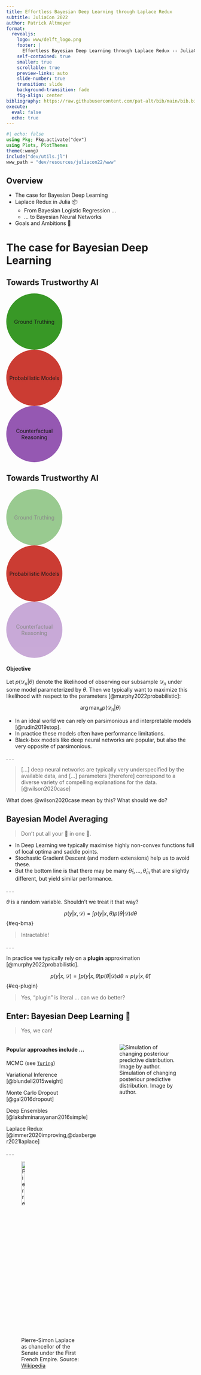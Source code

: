 ```yaml
---
title: Effortless Bayesian Deep Learning through Laplace Redux
subtitle: JuliaCon 2022
author: Patrick Altmeyer
format: 
  revealjs:
    logo: www/delft_logo.png
    footer: |
      Effortless Bayesian Deep Learning through Laplace Redux -- JuliaCon 2022 -- Patrick Altmeyer
    self-contained: true
    smaller: true
    scrollable: true
    preview-links: auto
    slide-number: true
    transition: slide
    background-transition: fade
    fig-align: center
bibliography: https://raw.githubusercontent.com/pat-alt/bib/main/bib.bib
execute:
  eval: false
  echo: true
---
```


```julia
#| echo: false
using Pkg; Pkg.activate("dev")
using Plots, PlotThemes
theme(:wong)
include("dev/utils.jl")
www_path = "dev/resources/juliacon22/www"
```


## Overview

:::{.incremental}
- The case for Bayesian Deep Learning
- Laplace Redux in Julia 📦
    - From Bayesian Logistic Regression ...
    - ... to Bayesian Neural Networks
- Goals and Ambitions 🎯
:::

# The case for Bayesian Deep Learning

## Towards Trustworthy AI {auto-animate=true auto-animate-easing="ease-in-out"}

::: {.r-hstack}

::: {data-id="box3" style="background: #389826; width: 150px; height: 150px; border-radius: 50%; display: grid; place-content: center; text-align: center;"}
Ground Truthing
:::

::: {data-id="box2" style="background: #cb3c33; width: 150px; height: 150px; border-radius: 50%; display: grid; place-content: center; text-align: center;"}
Probabilistic Models
:::

::: {data-id="box1" style="background: #9558b2; width: 150px; height: 150px; border-radius: 50%; display: grid; place-content: center; text-align: center;"}
Counterfactual Reasoning
:::
:::

## Towards Trustworthy AI {auto-animate=true auto-animate-easing="ease-in-out"}

::: {.r-hstack style="text-align: center;"}
::: {data-id="box3" style="background: #389826; width: 150px; height: 150px; border-radius: 50%; display: grid; place-content: center; text-align: center; opacity: 0.5;"}
Ground Truthing
:::

::: {data-id="box2" style="background: #cb3c33; width: 150px; height: 150px; border-radius: 50%; display: grid; place-content: center; text-align: center;"}
Probabilistic Models
:::

::: {data-id="box1" style="background: #9558b2; width: 150px; height: 150px; border-radius: 50%; display: grid; place-content: center; text-align: center; opacity: 0.5;"}
Counterfactual Reasoning
:::
:::

#### Objective

Let $p(\mathcal{D}_n|\theta)$ denote the likelihood of observing our subsample $\mathcal{D}_n$ under some model parameterized by $\theta$. Then we typically want to maximize this likelihood with respect to the parameters [@murphy2022probabilistic]:

$$\arg \max_{\theta} p(\mathcal{D}_n|\theta)$$

:::{.incremental}
- In an ideal world we can rely on parsimonious and interpretable models [@rudin2019stop].
- In practice these models often have performance limitations.
- Black-box models like deep neural networks are popular, but also the very opposite of parsimonious.
:::

. . .

> [...] deep neural networks are typically very underspecified by the available data, and [...] parameters [therefore] correspond to a diverse variety of compelling explanations for the data. 
> [@wilson2020case]

What does @wilson2020case mean by this? What should we do?

## Bayesian Model Averaging

> Don't put all your 🥚 in one 🧺.


:::{.incremental}
- In Deep Learning we typically maximise highly non-convex functions full of local optima and saddle points.
- Stochastic Gradient Descent (and modern extensions) help us to avoid these.
- But the bottom line is that there may be many $\hat\theta_1, ..., \hat\theta_m$ that are slightly different, but yield similar performance.
:::

. . .

$\theta$ is a random variable. Shouldn't we treat it that way?

$$
p(y|x,\mathcal{D}) = \int p(y|x,\theta)p(\theta|\mathcal{D})d\theta
$$ {#eq-bma}

> Intractable!

. . .

In practice we typically rely on a **plugin** approximation [@murphy2022probabilistic].

$$
p(y|x,\mathcal{D}) = \int p(y|x,\theta)p(\theta|\mathcal{D})d\theta \approx p(y|x,\hat\theta)
$$ {#eq-plugin}

> Yes, "plugin" is literal ... can we do better?

## Enter: Bayesian Deep Learning 🔮

> Yes, we can! 

::::{.columns}

:::{.column width="50%"}

#### Popular approaches include ...

:::{.fragment .semi-fade-out fragment-index=4}

:::{.fragment .fade-left fragment-index=0}
MCMC (see [`Turing`](https://turing.ml/dev/tutorials/03-bayesian-neural-network/))
:::

:::{.fragment .fade-left fragment-index=1}
Variational Inference [@blundell2015weight]
:::

:::{.fragment .fade-left fragment-index=2}
Monte Carlo Dropout [@gal2016dropout]
:::

:::{.fragment .fade-left fragment-index=3}
Deep Ensembles [@lakshminarayanan2016simple]
:::

:::

:::{.fragment .fade-left fragment-index=5}
Laplace Redux [@immer2020improving,@daxberger2021laplace]
:::

. . .

![Pierre-Simon Laplace as chancellor of the Senate under the First French Empire. Source: [Wikipedia](https://en.wikipedia.org/wiki/Pierre-Simon_Laplace)](www/laplace_dude.jpeg){#fig-laplace-dude width="25%"}

:::

:::{.column width="50%"}
![Simulation of changing posteriour predictive distribution. Image by author.](www/intro.gif){#fig-intro}
:::

::::

## Laplace Approximation

> We first need to estimate the weight posterior $p(\theta|\mathcal{D})$ ...

. . .

**Idea** 💡: Taylor approximation at the mode.

:::{.incremental}
- Going through the maths we find that this yields a Gaussian posteriour centered around the MAP estimate $\hat\theta$ (see pp. 148/149 in @murphy2022probabilistic).
- Covariance corresponds to inverse Hessian at the mode (in practice we may have to rely on approximations).
:::

. . .

![Unnormalized log-posterior and corresponding Laplace Approximation. Source: @murphy2022probabilistic.](www/laplace_posterior.png)

> Now we can rely on MC or Probit Approximation to compute posterior predictive (classification).

# Laplace Redux in Julia 

## [`LaplaceRedux.jl`](https://github.com/pat-alt/LaplaceRedux.jl) - a small package 📦

[![Dev](https://img.shields.io/badge/docs-dev-blue.svg)](https://pat-alt.github.io/LaplaceRedux.jl/dev) [![Build Status](https://github.com/pat-alt/LaplaceRedux.jl/actions/workflows/CI.yml/badge.svg?branch=main)](https://github.com/pat-alt/LaplaceRedux.jl/actions/workflows/CI.yml?query=branch%3Amain) [![Coverage](https://codecov.io/gh/pat-alt/LaplaceRedux.jl/branch/main/graph/badge.svg)](https://codecov.io/gh/pat-alt/LaplaceRedux.jl)

> What started out as my first coding project Julia ... 

:::{.incremental}
- Big fan of **learning by coding** so after reading the first chapters of @murphy2022probabilistic I decided to code up Bayesian Logisitic Regression from scratch. 
- I also wanted to learn Julia at the time, so tried to hit two birds with one stone. 
- **Outcome**: 1. This [blog post](https://towardsdatascience.com/bayesian-logistic-regression-53df017ba90f). 2. I have since been hooked on Julia. 
:::

. . .

> ... has turned into a small package 📦  with great potential.

:::{.incremental}
- When coming across the NeurIPS 2021 paper on Laplace Redux for deep learning [@daxberger2021laplace], I figured I could step it up a notch.
- **Outcome**: `LaplaceRedux.jl` and another [blog post](https://towardsdatascience.com/go-deep-but-also-go-bayesian-ab25efa6f7b).
:::

. . . 

So let's add the package ...

```julia
using Pkg
Pkg.add("https://github.com/pat-alt/LaplaceRedux.jl")
```

... and use it. 

```julia
using LaplaceRedux
```

## From Bayesian Logistic Regression ...

::::{.columns}::::
:::{.column width='50%'}
#### From maths ...

. . .

We assume a Gaussian prior for our weights ...
$$
p(\theta) \sim \mathcal{N} \left( \theta | \mathbf{0}, \lambda^{-1} \mathbf{I} \right)=\mathcal{N} \left( \theta | \mathbf{0}, \mathbf{H}_0^{-1} \right)
$$ {#eq-prior}

. . .

... wich corresponds to logit binary crossentropy loss with weight decay:

$$
\ell(\theta)= - \sum_{n}^N [y_n \log \mu_n + (1-y_n)\log (1-\mu_n)] + \\ \frac{1}{2} (\theta-\theta_0)^T\mathbf{H}_0(\theta-\theta_0)
$$ {#eq-loss}

. . .

For Logistic Regression we have the Hessian in closed form (p. 338 in @murphy2022probabilistic):

$$
\nabla_{\theta}\nabla_{\theta}^\mathsf{T}\ell(\theta) = \frac{1}{N} \sum_{n}^N(\mu_n(1-\mu_n)\mathbf{x}_n)\mathbf{x}_n^\mathsf{T} + \mathbf{H}_0
$$ {#eq-hessian}

:::
:::{.column width='50%'}
#### ... to code
. . . 

```julia
# Hessian:
function ∇∇𝓁(θ,θ_0,H_0,X,y)
    N = length(y)
    μ = sigmoid(θ,X)
    H = ∑(μ[n] * (1-μ[n]) * X[n,:] * X[n,:]' for n=1:N)
    return H + H_0
end
```

> Gotta love Julia ❤️💜💚

. . .

```julia
#| echo: false
# Import libraries.
using Plots, PlotThemes, Statistics, LaplaceRedux
theme(:wong)
# Number of points to generate.
xs, y = LaplaceRedux.Data.toy_data_linear(100)
X = hcat(xs...); # bring into tabular format
data = zip(xs,y);
```

Logistic Regression can be done in `Flux` ...

```julia
using Flux
# Initializing weights as zeros only for illustrative purposes:
nn = Chain(Dense(zeros(1,2),zeros(1))) 
```

. . .

```julia
#| echo: false
λ = 0.5
sqnorm(x) = sum(abs2, x)
weight_regularization(λ=λ) = 1/2 * λ^2 * sum(sqnorm, Flux.params(nn))
loss(x, y; λ=λ) = Flux.Losses.logitbinarycrossentropy(nn(x), y) + weight_regularization(λ)
```


```julia
#| echo: false
using Flux.Optimise: update!, ADAM
opt = ADAM()
epochs = 50

for epoch = 1:epochs
  for d in data
    gs = gradient(Flux.params(nn)) do
      l = loss(d...)
    end
    update!(opt, Flux.params(nn), gs)
  end
end
```

... but now we autograd! Leveraged in `LaplaceRedux`.

```julia
la = Laplace(nn, λ=λ)
fit!(la, data)
```

```julia
#| echo: false
p_plugin = plot_contour(X',y,la;title="Plugin",type=:plugin);
p_laplace = plot_contour(X',y,la;title="Laplace")
# Plot the posterior distribution with a contour plot.
plt = plot(p_plugin, p_laplace, layout=(1,2), size=(1000,400))
savefig(plt, joinpath(www_path,"posterior_predictive_logit.png"))
```

![Posterior predictive distribution of Logistic regression in the 2D feature space using plugin estimator (left) and Laplace approximation (right). Image by author.](www/posterior_predictive_logit.png){#fig-pred-logit width="70%"}

:::
::::

```julia
#| echo: false
Λ = [1e10, 0.5, 1e-10]
plts = []
nns = []
for λ ∈ Λ
  nn = Chain(Dense(zeros(1,2),zeros(1)))
  # train
  epochs = 50
  for epoch = 1:epochs
    for d in data
      gs = gradient(Flux.params(nn)) do
        l = loss(d...;λ=λ)
      end
      update!(opt, Flux.params(nn), gs)
    end
  end
  # laplace
  la = Laplace(nn, λ=λ)
  fit!(la, data)  
  # plot 
  plt = plot_contour(X',y,la;title="σ₀²=$(1/λ)")
  plts = vcat(plts..., plt)
  nns = vcat(nns..., nn)
end
plt = plot(plts..., layout=(1,3), size=(1200,300))
savefig(plt, joinpath(www_path,"posterior_predictive_prior_logit.png"))
```

## ... to Bayesian Neural Networks

::::{.columns}::::
:::{.column width='30%'}
```julia
#| echo: false
# Number of points to generate:
xs, y = LaplaceRedux.Data.toy_data_non_linear(200)
X = hcat(xs...); # bring into tabular format
data = zip(xs,y)
```

#### Code

. . .

An actual MLP ...

```julia
# Build MLP:
n_hidden = 32
D = size(X)[1]
nn = Chain(
    Dense(
      randn(n_hidden,D)./10,
      zeros(n_hidden), σ
    ),
    Dense(
      randn(1,n_hidden)./10,
      zeros(1)
    )
)  
```

```julia
#| echo: false
λ = 0.01
sqnorm(x) = sum(abs2, x)
weight_regularization(λ=λ) = 1/2 * λ^2 * sum(sqnorm, Flux.params(nn))
loss(x, y; λ=λ) = Flux.Losses.logitbinarycrossentropy(nn(x), y) + weight_regularization(λ)
```

```julia
#| echo: false
# Training:
epochs = 200
for epoch = 1:epochs
  for d in data
    gs = gradient(Flux.params(nn)) do
      l = loss(d...)
    end
    update!(opt, Flux.params(nn), gs)
  end
end
```

. . .

... same API call:

```julia
la = Laplace(
  nn, λ=λ, 
  subset_of_weights=:last_layer
)
fit!(la, data)
```

```julia
#| echo: false
p_plugin = plot_contour(X',y,la;title="Plugin",type=:plugin)
p_laplace = plot_contour(X',y,la;title="Laplace")
# Plot the posterior distribution with a contour plot.
plt = plot(p_plugin, p_laplace, layout=(1,2), size=(1000,400))
savefig(plt, joinpath(www_path,"posterior_predictive_mlp.png"))
```

. . .

:::
:::{.column width='70%'}
#### Results

. . .

![Posterior predictive distribution of MLP in the 2D feature space using plugin estimator (left) and Laplace approximation (right). Image by author.](www/posterior_predictive_mlp.png){#fig-pred-mlp width="100%"}
:::
::::

## A quick note on the prior 

```julia
#| echo: false
Λ = [1e10, 0.01, 1e-10]
plts = []
nns = []
for λ ∈ Λ
  nn = Chain(
      Dense(randn(n_hidden,D)./10,zeros(n_hidden), σ),
      Dense(randn(1,n_hidden)./10,zeros(1))
  )  
  # train
  epochs = 200
  for epoch = 1:epochs
    for d in data
      gs = gradient(Flux.params(nn)) do
        l = loss(d...;λ=λ)
      end
      update!(opt, Flux.params(nn), gs)
    end
  end
  # laplace
  la = Laplace(nn, λ=λ)
  fit!(la, data)  
  # plot 
  plt = plot_contour(X',y,la;title="σ₀²=$(1/λ)")
  plts = vcat(plts..., plt)
  nns = vcat(nns..., nn)
end
plt = plot(plts..., layout=(1,3), size=(1200,300))
savefig(plt, joinpath(www_path,"posterior_predictive_prior.png"))
```


Low prior uncertainty $\rightarrow$ posterior dominated by prior. High prior uncertainty $\rightarrow$ posterior approaches MLE.

#### Logistic Regression

![Prior uncertainty increases from left to right (Logsitic Regression). Image by author.](www/posterior_predictive_prior_logit.png){#fig-pred-prior-logit width="75%"}

#### MLP

![Prior uncertainty increases from left to right (MLP). Image by author.](www/posterior_predictive_prior.png){#fig-pred-prior width="75%"}


## A crucial detail I skipped

> We're really been using linearized neural networks ...

. . .

::::{.columns}

:::{.column width="50%"}
#### MC fails

:::{.incremental}
- Could do Monte Carlo for true BNN predictive, but this performs poorly when using approximations for the Hessian.
- Instead we rely on **linear expansion** of predictive around mode [@immer2020improving].
- **Intuition**: Hessian approximation involves linearization, then so should the predictive. 
:::

. . .

> Applying the GNN approximation [...] turns the underlying probabilistic model locally from a BNN into a GLM [...] Because we have effectively done inference in the GGN-linearized model, we should instead predict using these modified features.
> --- @immer2020improving

:::

:::{.column width="50%"}
![MC samples from the Laplace posterior [@lawrence2001variational].](www/mc_fail.png){#fig-mc-fail}
:::

::::

# Goals and Ambitions 🎯

## JuliaCon 2022 and beyond

::::{.columns}

:::{.column width="50%"}

:::{.fragment .semi-fade-out fragment-index=4}
#### To JuliaCon ...

:::{.fragment .strike fragment-index=1}
Learn about Laplace Redux by implementing it in Julia.
:::

:::{.fragment .strike fragment-index=2}
Turn code into a small package. 
:::

:::{.fragment .strike fragment-index=3}
Submit to [JuliaCon 2022](https://juliacon.org/2022/) and share the idea.
:::
:::

#### ... and beyond

. . .

Package is bare-bones at this point and needs a lot of work.

:::{.incremental}
- **Goal**: reach same level of maturity as Python [counterpart](https://aleximmer.github.io/Laplace/). (Beautiful work btw!)
- **Problem**: limited capacity and fairly new to Julia.
- **Solution**: find contributors 🤗.
:::
:::

:::{.column width="50%"}
![Photo by [Ivan Diaz](https://unsplash.com/@ivvndiaz?utm_source=unsplash&utm_medium=referral&utm_content=creditCopyText) on [Unsplash](https://unsplash.com/?utm_source=unsplash&utm_medium=referral&utm_content=creditCopyText)](www/launch.jpeg){width="70%"}
:::

::::

## Specific Goals

::::{.columns}

:::{.column width="50%"}
#### Easy

- Still missing support for multi-class and regression. 
- Due diligence: peer review and unit testing.

#### Harder

- Hessian approximations still quadratically large: use factorizations.
- Hyperparameter tuning: what about that prior?
- Scaling things up: subnetwork inference.
- Early stopping: do we really end up at the mode?
- ...

:::

:::{.column width="50%"}

![Source: [Giphy](https://giphy.com/gifs/theoffice-nbc-the-office-tv-dUHdTk3tvry9NETa67)](www/dwight.gif)

:::

::::


## More Resources 📚

::::{.columns}

:::{.column width="60%"}
> Read on ...

- Blog post (1) -- Bayesian Logisitic Regression: [[TDS](https://towardsdatascience.com/bayesian-logistic-regression-53df017ba90f), [homepage](https://www.paltmeyer.com/blog/posts/bayesian-logit/)].
- Blog post (2) -- Bayesian Deep Learning: [[TDS](https://towardsdatascience.com/go-deep-but-also-go-bayesian-ab25efa6f7b), [homepage](https://www.paltmeyer.com/blog/posts/effortsless-bayesian-dl/)].
- Detailed slide pack generously shared by [Professor José Miguel Hernández-Lobato](https://jmhl.org/): [[pdf](https://github.com/pat-alt/LaplaceRedux.jl/blob/main/dev/resources/juliacon22/slides_lobato.pdf)]
- Package [docs](https://www.paltmeyer.com/CounterfactualExplanations.jl/dev/).

> ... or even better: get involved! 🤗

:::

:::{.column width="40%"}

<img src="www/profile.jpg" height="auto" width="250" style="border-radius:50%; display: block; margin-left: auto; margin-right: auto;">

<div style="text-align: center;">
  <p style="display: inline; vertical-align: middle"> 
    <a href="https://www.linkedin.com/in/patrick-altmeyer-a2a25494/" style="display: inline-block; color: rgb(207, 142, 255) !important;">
      <font style="">
        <img width="60" height="60" src="https://s1g.s3.amazonaws.com/d0fc399dee4218d1e0e0399b8947acab.png" alt="LinkedIn (Personal)" style="border: none; max-width: 100%; height: 60px !important;">
      </font>
    </a>
    <a href="https://twitter.com/paltmey" style="display: inline-block; color: rgb(207, 142, 255) !important;">
      <font style="">
        <img width="60" height="60" src="https://s1g.s3.amazonaws.com/3949237f892004c237021ac9e3182b1d.png" alt="Twitter" style="border: none; max-width: 100%; height: 60px !important;">
      </font>
    </a>
    <a href="https://github.com/pat-alt" style="display: inline-block; color: rgb(207, 142, 255) !important;">
      <font style="">
        <img width="60" height="60" src="https://s1g.s3.amazonaws.com/47f4eb2d0082a8a3611d614b75a09db8.png" alt="Github" style="border: none; max-width: 100%; height: 60px !important;">
      </font>
    </a>
    <a href="https://medium.com/@patrick.altmeyer" style="display: inline-block; color: rgb(207, 142, 255) !important;">
      <font style="">
        <img width="60" height="60" src="https://s1g.s3.amazonaws.com/175f49662614345cb7dbb95fce3f88af.png" alt="Medium" style="border: none; max-width: 100%; height: 60px !important;">
      </font>
    </a>
  </p>
</div>

<img src="www/qr.png" height="auto" width="100" style="display: block; margin-left: auto; margin-right: auto;">
:::

::::

## References 